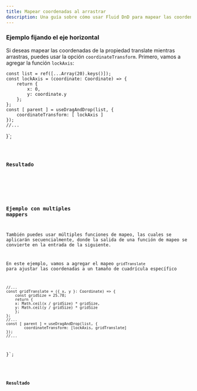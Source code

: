 ```yaml
---
title: Mapear coordenadas al arrastrar
description: Una guía sobre cómo usar Fluid DnD para mapear las coordenadas de la propiedad translate mientras se arrastra un elemento.
---
```



### Ejemplo fijando el eje horizontal

Si deseas mapear las coordenadas de la propiedad translate mientras arrastras, puedes usar la opción `coordinateTransform`.
Primero, vamos a agregar la función `lockAxis`:


	const list = ref([...Array(20).keys()]);
	const lockAxis = (coordinate: Coordinate) => {
		return {
			x: 0,
			y: coordinate.y
		};
	};
	const [ parent ] = useDragAndDrop(list, {
		coordinateTransform: [ lockAxis ]
	});
	//... 
}`;


<Code code={listOfNumbers} lang="tsx" mark={highlightslockAxis} />

### Resultado

<div class="p-8 bg-[var(--sl-color-gray-6)]">
	<ListWithMappedCoordinates client:load lockAxis={true}/>
</div>

### Ejemplo con multiples mappers

También puedes usar múltiples funciones de mapeo, las cuales se aplicarán secuencialmente, 
donde la salida de una función de mapeo se convierte en la entrada de la siguiente.

En este ejemplo, vamos a agregar el mapeo `gridTranslate` para ajustar las coordenadas a un tamaño de cuadrícula específico

	//...
	const gridTranslate = ({ x, y }: Coordinate) => {
		const gridSize = 25.78;
		return {
		x: Math.ceil(x / gridSize) * gridSize,
		y: Math.ceil(y / gridSize) * gridSize
		};
	};
	//...
	const [ parent ] = useDragAndDrop(list, {
			coordinateTransform: [lockAxis, gridTranslate]
	});
	//...
}`;



<Code code={listOfNumbersGridTranslate} lang="tsx" mark={highlightsGridTranslate}/>

### Resultado

<div class="p-8 bg-[var(--sl-color-gray-6)]">
	<ListWithMappedCoordinates client:load lockAxis={true} gridTranslate={true}/>
</div>
